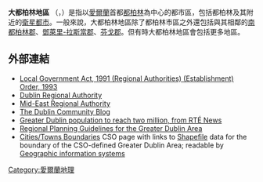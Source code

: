 {{expand|time=2015-01-11T02:34:30+00:00}}
{{refimprove|time=2015-01-11T02:34:30+00:00}}
'''大都柏林地區''' （{{lang-en|Greater Dublin Area}}，{{lang-ga|Mórcheantar Bhaile Átha Cliath}}）是指以[[愛爾蘭|愛爾蘭]]首都[[都柏林|都柏林]]為中心的都市區，包括都柏林及其附近的[[衛星城|衛星都市]]。一般來說，大都柏林地區除了都柏林市區之外還包括與其相鄰的[[南都柏林郡|南都柏林郡]]、[[鄧萊里-拉斯當郡|鄧萊里-拉斯當郡]]、[[芬戈郡|芬戈郡]]。但有時大都柏林地區會包括更多地區。
==外部連結==
* [https://web.archive.org/web/20070211080238/http://www.irishstatutebook.ie/ZZSI394Y1993.html Local Government Act, 1991 (Regional Authorities) (Establishment) Order, 1993]
* [https://web.archive.org/web/20040719074422/http://www.dra.ie/ Dublin Regional Authority]
* [http://www.mera.ie/ Mid-East Regional Authority]{{Wayback|url=http://www.mera.ie/ |date=20050406225326 }}
*[https://web.archive.org/web/20130306081908/http://www.dublinblog.ie/ The Dublin Community Blog]
*[http://www.rte.ie/news/2005/0525/cso.html Greater Dublin population to reach two million, from RTÉ News] {{Wayback|url=http://www.rte.ie/news/2005/0525/cso.html |date=20120728094030 }}
*[https://web.archive.org/web/20050402034806/http://www.spggda.ie/ Regional Planning Guidelines for the Greater Dublin Area]
*[https://web.archive.org/web/20091109043921/http://beyond2020.cso.ie/censusasp/saps/boundaries/city-towns_bound.htm Cities/Towns Boundaries] CSO page with links to [[Shapefile|Shapefile]] data for the boundary of the CSO-defined Greater Dublin Area; readable by [[Geographic_information_system|Geographic information system]]s
[[Category:愛爾蘭地理|Category:愛爾蘭地理]]